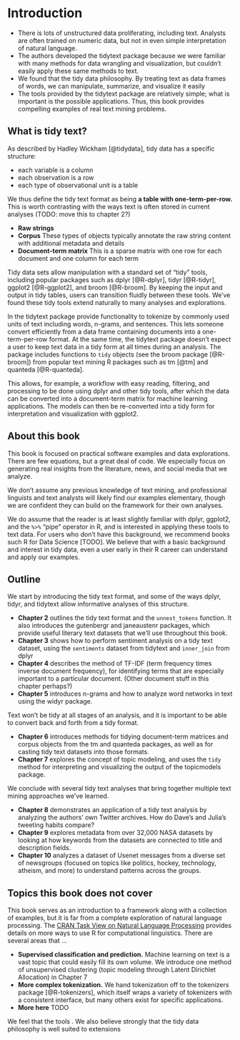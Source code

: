 # Introduction {#intro}

* There is lots of unstructured data proliferating, including text. Analysts are often trained on numeric data, but not in even simple interpretation of natural language.
* The authors developed the tidytext package because we were familiar with many methods for data wrangling and visualization, but couldn't easily apply these same methods to text.
* We found that the tidy data philosophy. By treating text as data frames of words, we can manipulate, summarize, and visualize it easily
* The tools provided by the tidytext package are relatively simple; what is important is the possible applications. Thus, this book provides compelling examples of real text mining problems.

## What is tidy text?

As described by Hadley Wickham [@tidydata], tidy data has a specific structure:

* each variable is a column
* each observation is a row
* each type of observational unit is a table

We thus define the tidy text format as being **a table with one-term-per-row.** This is worth contrasting with the ways text is often stored in current analyses (TODO: move this to chapter 2?)

* **Raw strings**
* **Corpus** These types of objects typically annotate the raw string content with additional metadata and details
* **Document-term matrix** This is a sparse matrix with one row for each document and one column for each term

Tidy data sets allow manipulation with a standard set of "tidy" tools, including popular packages such as dplyr [@R-dplyr], tidyr [@R-tidyr], ggplot2 [@R-ggplot2], and broom [@R-broom]. By keeping the input and output in tidy tables, users can transition fluidly between these tools. We've found these tidy tools extend naturally to many analyses and explorations.

In the tidytext package provide functionality to tokenize by commonly used units of text including words, n-grams, and sentences. This lets someone convert efficiently from a data frame containing documents into a one-term-per-row format. At the same time, the tidytext package doesn't expect a user to keep text data in a tidy form at all times during an analysis. The package includes functions to `tidy` objects (see the broom package [@R-broom]) from popular text mining R packages such as tm [@tm] and quanteda [@R-quanteda].

This allows, for example, a workflow with easy reading, filtering, and processing to be done using dplyr and other tidy tools, after which the data can be converted into a document-term matrix for machine learning applications. The models can then be re-converted into a tidy form for interpretation and visualization with ggplot2.

## About this book

This book is focused on practical software examples and data explorations. There are few equations, but a great deal of code. We especially focus on generating real insights from the literature, news, and social media that we analyze.

We don't assume any previous knowledge of text mining, and professional linguists and text analysts will likely find our examples elementary, though we are confident they can build on the framework for their own analyses.

We do assume that the reader is at least slightly familiar with dplyr, ggplot2, and the `%>%` "pipe" operator in R, and is interested in applying these tools to text data. For users who don't have this background, we recommend books such R for Data Science [TODO]. We believe that with a basic background and interest in tidy data, even a user early in their R career can understand and apply our examples.

## Outline

We start by introducing the tidy text format, and some of the ways dplyr, tidyr, and tidytext allow informative analyses of this structure.

* **Chapter 2** outlines the tidy text format and the `unnest_tokens` function. It also introduces the gutenbergr and janeaustenr packages, which provide useful literary text datasets that we'll use throughout this book.
* **Chapter 3** shows how to perform sentiment analysis on a tidy text dataset, using the `sentiments` dataset from tidytext and `inner_join` from dplyr
* **Chapter 4** describes the method of TF-IDF (term frequency times inverse document frequency), for identifying terms that are especially important to a particular document. (Other document stuff in this chapter perhaps?)
* **Chapter 5** introduces n-grams and how to analyze word networks in text using the widyr package.

Text won't be tidy at all stages of an analysis, and it is important to be able to convert back and forth from a tidy format.

* **Chapter 6** introduces methods for tidying document-term matrices and corpus objects from the tm and quanteda packages, as well as for casting tidy text datasets into those formats.
* **Chapter 7** explores the concept of topic modeling, and uses the `tidy` method for interpreting and visualizing the output of the topicmodels package. 

We conclude with several tidy text analyses that bring together multiple text mining approaches we've learned.

* **Chapter 8** demonstrates an application of a tidy text analysis by analyzing the authors' own Twitter archives. How do Dave's and Julia's tweeting habits compare?
* **Chapter 9** explores metadata from over 32,000 NASA datasets by looking at how keywords from the datasets are connected to title and description fields.
* **Chapter 10** analyzes a dataset of Usenet messages from a diverse set of newsgroups (focused on topics like politics, hockey, technology, atheism, and more) to understand patterns across the groups.

## Topics this book does not cover

This book serves as an introduction to a framework along with a collection of examples, but it is far from a complete exploration of natural language processing. The [CRAN Task View on Natural Language Processing](https://cran.r-project.org/web/views/NaturalLanguageProcessing.html) provides details on more ways to use R for computational linguistics. There are several areas that ...

* **Supervised classification and prediction.** Machine learning on text is a vast topic that could easily fill its own volume. We introduce one method of unsupervised clustering (topic modeling through Latent Dirichlet Allocation) in Chapter 7
* **More complex tokenization.** We hand tokenization off to the tokenizers package [@R-tokenizers], which itself wraps a variety of tokenizers with a consistent interface, but many others exist for specific applications.
* **More here** TODO

We feel that the tools . We also believe strongly that the tidy data philosophy is well suited to extensions
